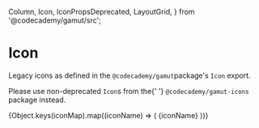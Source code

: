   Column,
  Icon,
  IconPropsDeprecated,
  LayoutGrid,
} from '@codecademy/gamut/src';

<Meta
  title="Core|Atoms/Icon (Deprecated)"
  componet={Icon}
  decorators={[withKnobs]}
/>

# Icon

<StoryStatus status="deprecated" />

Legacy icons as defined in the `@codecademy/gamut`package's `Icon` export.

Please use non-deprecated `Icon`s from the{' '}
`@codecademy/gamut-icons` package instead.

<Preview>
  <Story name="Icon (Deprecated)">
    <LayoutGrid columnGap="sm" rowGap="lg">
      {Object.keys(iconMap).map((iconName) => (
        <Column key={iconName} size={2}>
          <Icon key={iconName} name={iconName} />
          <span>{iconName}</span>
        </Column>
      ))}
    </LayoutGrid>
  </Story>
</Preview>

<Props of={Icon} />
